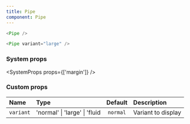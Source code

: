 ```yaml
---
title: Pipe
component: Pipe
---
```


```js live=true
<Pipe />
```

```js live=true
<Pipe variant="large" />
```

### System props

<SystemProps props={['margin']} />

### Custom props

| Name      | Type                          | Default  | Description        |
| :-------- | :---------------------------- | :------: | :----------------- |
| `variant` | 'normal' \| 'large' \| 'fluid | `normal` | Variant to display |
